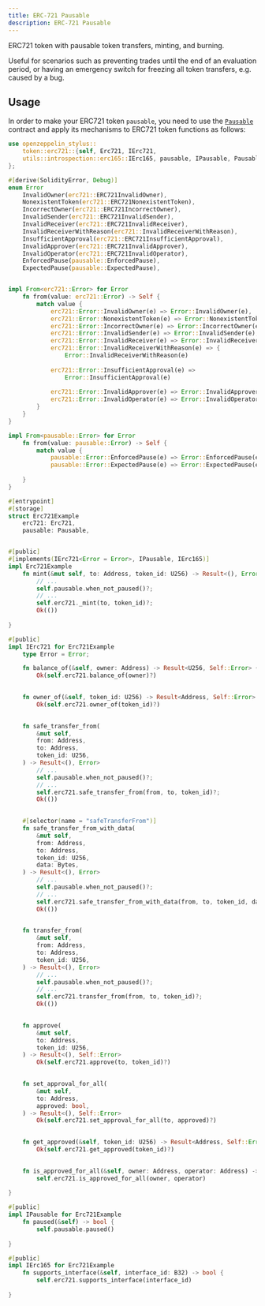 ```yaml
---
title: ERC-721 Pausable
description: ERC-721 Pausable
---
```


ERC721 token with pausable token transfers, minting, and burning.

Useful for scenarios such as preventing trades until the end of an evaluation period, or having an emergency switch for freezing all token transfers, e.g. caused by a bug.

## Usage

In order to make your ERC721 token `pausable`, you need to use the [`Pausable`](https://docs.rs/openzeppelin-stylus/0.3.0-rc.1/openzeppelin_stylus/utils/pausable/index.html) contract and apply its mechanisms to ERC721 token functions as follows:

```rust
use openzeppelin_stylus::
    token::erc721::{self, Erc721, IErc721,
    utils::introspection::erc165::IErc165, pausable, IPausable, Pausable,
};

#[derive(SolidityError, Debug)]
enum Error 
    InvalidOwner(erc721::ERC721InvalidOwner),
    NonexistentToken(erc721::ERC721NonexistentToken),
    IncorrectOwner(erc721::ERC721IncorrectOwner),
    InvalidSender(erc721::ERC721InvalidSender),
    InvalidReceiver(erc721::ERC721InvalidReceiver),
    InvalidReceiverWithReason(erc721::InvalidReceiverWithReason),
    InsufficientApproval(erc721::ERC721InsufficientApproval),
    InvalidApprover(erc721::ERC721InvalidApprover),
    InvalidOperator(erc721::ERC721InvalidOperator),
    EnforcedPause(pausable::EnforcedPause),
    ExpectedPause(pausable::ExpectedPause),


impl From<erc721::Error> for Error 
    fn from(value: erc721::Error) -> Self {
        match value {
            erc721::Error::InvalidOwner(e) => Error::InvalidOwner(e),
            erc721::Error::NonexistentToken(e) => Error::NonexistentToken(e),
            erc721::Error::IncorrectOwner(e) => Error::IncorrectOwner(e),
            erc721::Error::InvalidSender(e) => Error::InvalidSender(e),
            erc721::Error::InvalidReceiver(e) => Error::InvalidReceiver(e),
            erc721::Error::InvalidReceiverWithReason(e) => {
                Error::InvalidReceiverWithReason(e)
            
            erc721::Error::InsufficientApproval(e) => 
                Error::InsufficientApproval(e)
            
            erc721::Error::InvalidApprover(e) => Error::InvalidApprover(e),
            erc721::Error::InvalidOperator(e) => Error::InvalidOperator(e),
        }
    }
}

impl From<pausable::Error> for Error 
    fn from(value: pausable::Error) -> Self {
        match value {
            pausable::Error::EnforcedPause(e) => Error::EnforcedPause(e),
            pausable::Error::ExpectedPause(e) => Error::ExpectedPause(e),
        
    }
}

#[entrypoint]
#[storage]
struct Erc721Example 
    erc721: Erc721,
    pausable: Pausable,


#[public]
#[implements(IErc721<Error = Error>, IPausable, IErc165)]
impl Erc721Example 
    fn mint(&mut self, to: Address, token_id: U256) -> Result<(), Error> {
        // ...
        self.pausable.when_not_paused()?;
        // ...
        self.erc721._mint(to, token_id)?;
        Ok(())
    
}

#[public]
impl IErc721 for Erc721Example 
    type Error = Error;

    fn balance_of(&self, owner: Address) -> Result<U256, Self::Error> {
        Ok(self.erc721.balance_of(owner)?)
    

    fn owner_of(&self, token_id: U256) -> Result<Address, Self::Error> 
        Ok(self.erc721.owner_of(token_id)?)
    

    fn safe_transfer_from(
        &mut self,
        from: Address,
        to: Address,
        token_id: U256,
    ) -> Result<(), Error> 
        // ...
        self.pausable.when_not_paused()?;
        // ...
        self.erc721.safe_transfer_from(from, to, token_id)?;
        Ok(())
    

    #[selector(name = "safeTransferFrom")]
    fn safe_transfer_from_with_data(
        &mut self,
        from: Address,
        to: Address,
        token_id: U256,
        data: Bytes,
    ) -> Result<(), Error> 
        // ...
        self.pausable.when_not_paused()?;
        // ...
        self.erc721.safe_transfer_from_with_data(from, to, token_id, data)?;
        Ok(())
    

    fn transfer_from(
        &mut self,
        from: Address,
        to: Address,
        token_id: U256,
    ) -> Result<(), Error> 
        // ...
        self.pausable.when_not_paused()?;
        // ...
        self.erc721.transfer_from(from, to, token_id)?;
        Ok(())
    

    fn approve(
        &mut self,
        to: Address,
        token_id: U256,
    ) -> Result<(), Self::Error> 
        Ok(self.erc721.approve(to, token_id)?)
    

    fn set_approval_for_all(
        &mut self,
        to: Address,
        approved: bool,
    ) -> Result<(), Self::Error> 
        Ok(self.erc721.set_approval_for_all(to, approved)?)
    

    fn get_approved(&self, token_id: U256) -> Result<Address, Self::Error> 
        Ok(self.erc721.get_approved(token_id)?)
    

    fn is_approved_for_all(&self, owner: Address, operator: Address) -> bool 
        self.erc721.is_approved_for_all(owner, operator)
    
}

#[public]
impl IPausable for Erc721Example 
    fn paused(&self) -> bool {
        self.pausable.paused()
    
}

#[public]
impl IErc165 for Erc721Example 
    fn supports_interface(&self, interface_id: B32) -> bool {
        self.erc721.supports_interface(interface_id)
    
}
```
